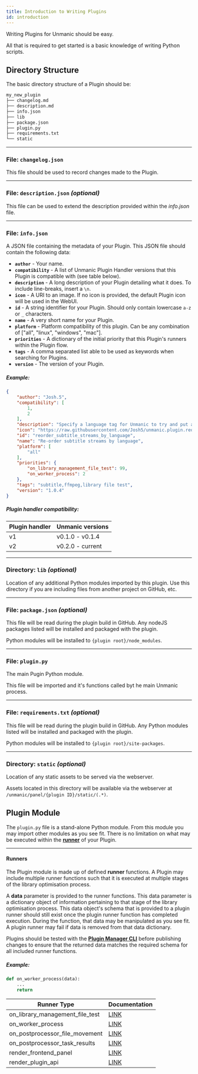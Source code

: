 ```yaml
---
title: Introduction to Writing Plugins
id: introduction
---
```



Writing Plugins for Unmanic should be easy. 

All that is required to get started is a basic knowledge of writing
Python scripts.


## Directory Structure

The basic directory structure of a Plugin should be:

```sh
my_new_plugin
├── changelog.md
├── description.md
├── info.json
├── lib
├── package.json
├── plugin.py
├── requirements.txt
└── static
```


---
### File: `changelog.json`

This file should be used to record changes made to the Plugin.


---
### File: `description.json` *(optional)*

This file can be used to extend the description provided within the *info.json* file.


---
### File: `info.json`

A JSON file containing the metadata of your Plugin.
This JSON file should contain the following data:

  - **`author`** - Your name.
  - **`compatibility`** - A list of Unmanic Plugin Handler versions that this Plugin is compatible with (see table below).
  - **`description`** - A long description of your Plugin detailing what it does. To include line-breaks, insert a `\n`.
  - **`icon`** - A URI to an image. If no icon is provided, the default Plugin icon will be used in the WebUI.
  - **`id`** - A string identifier for your Plugin. Should only contain lowercase `a-z` or `_` characters.
  - **`name`** - A very short name for your Plugin.
  - **`platform`** - Platform compatibility of this plugin. Can be any combination of ["all", "linux", "windows", "mac"].
  - **`priorities`** - A dictionary of the initial priority that this Plugin's runners within the Plugin flow.
  - **`tags`** - A comma separated list able to be used as keywords when searching for Plugins.
  - **`version`** - The version of your Plugin.

##### Example:
```json
{
    "author": "Josh.5",
    "compatibility": [
        1,
        2
    ],
    "description": "Specify a language tag for Unmanic to try and put as 1st subtitle track.",
    "icon": "https://raw.githubusercontent.com/Josh5/unmanic.plugin.reorder_subtitle_streams_by_language/master/icon.png",
    "id": "reorder_subtitle_streams_by_language",
    "name": "Re-order subtitle streams by language",
    "platform": [
        "all"
    ],
    "priorities": {
        "on_library_management_file_test": 99,
        "on_worker_process": 2
    },
    "tags": "subtitle,ffmpeg,library file test",
    "version": "1.0.4"
}
```

##### Plugin handler compatibility:

| Plugin handler | Unmanic versions |
|----------------|------------------|
| v1             | v0.1.0 - v0.1.4  |
| v2             | v0.2.0 - current |


---
### Directory: `lib` *(optional)*

Location of any additional Python modules imported by this plugin. 
Use this directory if you are including files from another project on GitHub, etc.


---
### File: `package.json` *(optional)*

This file will be read during the plugin build in GitHub. Any nodeJS packages listed will be installed and packaged with the plugin.

Python modules will be installed to `{plugin root}/node_modules`.


---
### File: `plugin.py`

The main Pugin Python module.

This file will be imported and it's functions called byt he main Unmanic process.


---
### File: `requirements.txt` *(optional)*

This file will be read during the plugin build in GitHub. Any Python modules listed will be installed and packaged with the plugin.

Python modules will be installed to `{plugin root}/site-packages`.


---
### Directory: `static` *(optional)*

Location of any static assets to be served via the webserver.

Assets located in this directory will be available via the webserver at `/unmanic/panel/{plugin ID}/static/(.*)`.


## Plugin Module

The `plugin.py` file is a stand-alone Python module. From this module you may import other
modules as you see fit. There is no limitation on what may be executed within the 
[**runner**](#runners)
of your Plugin.


---
#### Runners

The Plugin module is made up of defined **runner** functions. A Plugin may include multiple
runner functions such that it is executed at multiple stages of the library optimisation process.

A **data** parameter is provided to the runner functions. This data parameter is a dictionary
object of information pertaining to that stage of the library optimisation process.
This data object's schema that is provided to a plugin runner should still exist once the plugin runner function has completed execution.
During the function, that data may be manipulated as you see fit. 
A plugin runner may fail if data is removed from that data dictionary.

Plugins should be tested with the [**Plugin Manager CLI**](/docs/development/plugin_manager_cli) before publishing changes to ensure
that the returned data matches the required schema for all included runner functions.


##### Example:
```python
def on_worker_process(data):
    ...
    return
```


| Runner Type                     | Documentation |
|---------------------------------|---------------|
| on_library_management_file_test | [LINK](/docs/development/writing_plugins/plugin_runner_types#library-management---file-test) |
| on_worker_process               | [LINK](/docs/development/writing_plugins/plugin_runner_types#worker---processing-file) |
| on_postprocessor_file_movement  | [LINK](/docs/development/writing_plugins/plugin_runner_types#post-processor---file-movements) |
| on_postprocessor_task_results   | [LINK](/docs/development/writing_plugins/plugin_runner_types#post-processor---marking-task-successfailure) |
| render_frontend_panel           | [LINK](/docs/development/writing_plugins/plugin_runner_types#frontend---data-panel) |
| render_plugin_api               | [LINK](/docs/development/writing_plugins/plugin_runner_types#frontend---plugin-api) |

